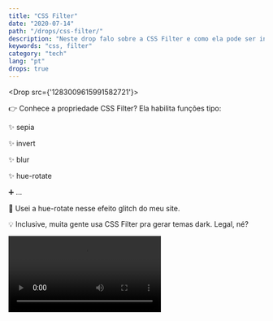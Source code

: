 ```yaml
---
title: "CSS Filter"
date: "2020-07-14"
path: "/drops/css-filter/"
description: "Neste drop falo sobre a CSS Filter e como ela pode ser interessantes para manipulação de imagens até tematizações completas."
keywords: "css, filter"
category: "tech"
lang: "pt"
drops: true
---
```



<Drop src={'1283009615991582721'}>

👉 Conhece a propriedade CSS Filter? Ela habilita funções tipo:

✨ sepia

✨ invert

✨ blur

✨ hue-rotate

➕ ...

🎨 Usei a hue-rotate nesse efeito glitch do meu site.

💡 Inclusive, muita gente usa CSS Filter pra gerar temas dark. Legal, né?

<Video src="https://video.twimg.com/ext_tw_video/1283009605866594308/pu/vid/534x392/oxdoLFbQ8u8JxAsV.mp4?tag=10" />

</Drop>
